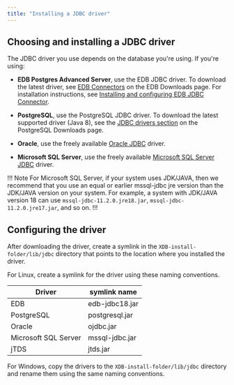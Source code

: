 ```yaml
---
title: "Installing a JDBC driver"
---
```


## Choosing and installing a JDBC driver

The JDBC driver you use depends on the database you're using. If you're using:

- **EDB Postgres Advanced Server**, use the EDB JDBC driver. To download the latest driver, see [EDB Connectors](https://enterprisedb.com/software-downloads-postgres#edb-connectors) on the EDB Downloads page. For installation instructions, see [Installing and configuring EDB JDBC Connector](/jdbc_connector/latest/installing/).

- **PostgreSQL**, use the PostgreSQL JDBC driver. To download the latest supported driver (Java 8), see the [JDBC drivers section](https://jdbc.postgresql.org/download/) on the PostgreSQL Downloads page. 

- **Oracle**, use the freely available [Oracle JDBC](https://www.oracle.com/database/technologies/appdev/jdbc-downloads.html) driver.

- **Microsoft SQL Server**, use the freely available [Microsoft SQL Server JDBC](https://learn.microsoft.com/en-us/sql/connect/jdbc/release-notes-for-the-jdbc-driver?view=sql-server-ver16#102) driver.

!!! Note
For Microsoft SQL Server, if your system uses JDK/JAVA, then we recommend that you use an equal or earlier mssql-jdbc jre version than the JDK/JAVA version on your system. For example, a system with JDK/JAVA version 18 can use `mssql-jdbc-11.2.0.jre18.jar`, `mssql-jdbc-11.2.0.jre17.jar`, and so on.
!!!

## Configuring the driver

After downloading the driver, create a symlink in the `XDB-install-folder/lib/jdbc` directory that points to the location where you installed the driver. 

For Linux, create a symlink for the driver using these naming conventions.

   |        Driver        |  symlink name  |
   | -------------------- | -------------- |
   | EDB                  | edb-jdbc18.jar |
   | PostgreSQL           | postgresql.jar |
   | Oracle               | ojdbc.jar      |
   | Microsoft SQL Server | mssql-jdbc.jar |
   | jTDS                 | jtds.jar       |
 
 For Windows, copy the drivers to the `XDB-install-folder/lib/jdbc` directory and rename them using the same naming conventions.
